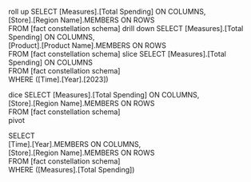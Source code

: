 roll up
SELECT 
    [Measures].[Total Spending] ON COLUMNS,  
    [Store].[Region Name].MEMBERS ON ROWS  
FROM [fact constellation schema]
drill down
SELECT 
    [Measures].[Total Spending] ON COLUMNS,  
    [Product].[Product Name].MEMBERS ON ROWS  
FROM [fact constellation schema]
slice
SELECT 
    [Measures].[Total Spending] ON COLUMNS  
FROM [fact constellation schema]  
WHERE ([Time].[Year].[2023])

dice
SELECT 
    [Measures].[Total Spending] ON COLUMNS,  
    [Store].[Region Name].MEMBERS ON ROWS  
FROM [fact constellation schema]  
pivot

SELECT  
    [Time].[Year].MEMBERS ON COLUMNS,  
    [Store].[Region Name].MEMBERS ON ROWS  
FROM [fact constellation schema]  
WHERE ([Measures].[Total Spending])
